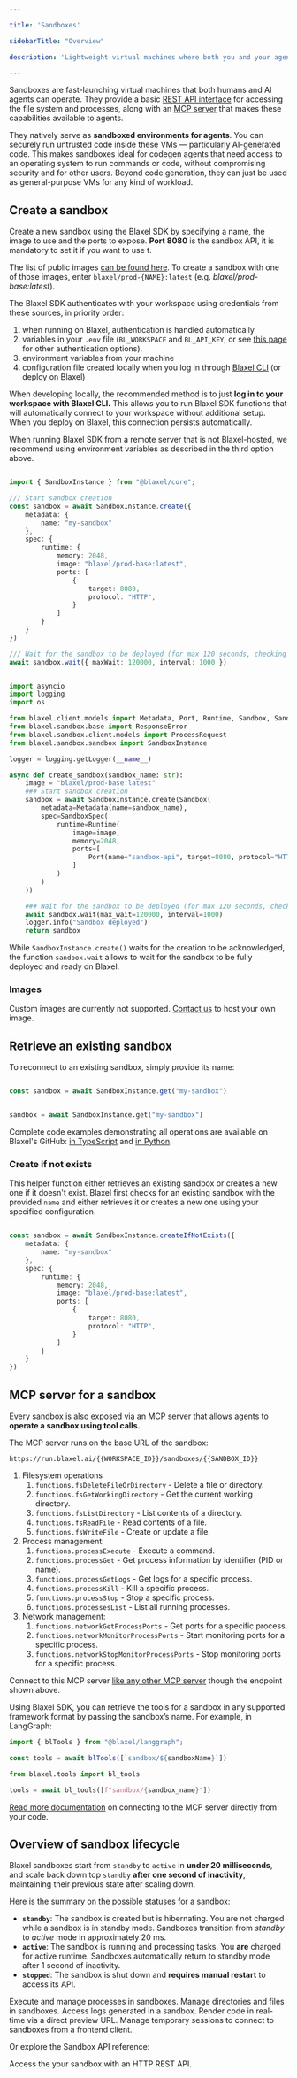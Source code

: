 ```yaml
---

title: 'Sandboxes'

sidebarTitle: "Overview"

description: 'Lightweight virtual machines where both you and your agents can run code with sub-20ms cold starts.'

---
```


Sandboxes are fast-launching virtual machines that both humans and AI agents can operate. They provide a basic [REST API interface](https://docs.blaxel.ai/api-reference/filesystem) for accessing the file system and processes, along with an [MCP server](../Functions/Overview) that makes these capabilities available to agents.

They natively serve as **sandboxed environments for agents**. You can securely run untrusted code inside these VMs — particularly AI-generated code. This makes sandboxes ideal for codegen agents that need access to an operating system to run commands or code, without compromising security and for other users. Beyond code generation, they can just be used as general-purpose VMs for any kind of workload.

## Create a sandbox

Create a new sandbox using the Blaxel SDK by specifying a name, the image to use and the ports to expose. **Port 8080** is the sandbox API, it is mandatory to set it if you want to use t. 

<Info>The list of public images [can be found here](https://github.com/blaxel-ai/sandbox/tree/main/hub). To create a sandbox with one of those images, enter `blaxel/prod-{NAME}:latest` (e.g. *blaxel/prod-base:latest*).</Info>

<Accordion title="Set up authentication to Blaxel">

The Blaxel SDK authenticates with your workspace using credentials from these sources, in priority order:

1. when running on Blaxel, authentication is handled automatically
2. variables in your `.env` file (`BL_WORKSPACE` and `BL_API_KEY`, or see [this page](../Agents/Variables-and-secrets) for other authentication options). 
3. environment variables from your machine
4. configuration file created locally when you log in through [Blaxel CLI](../cli-reference/introduction) (or deploy on Blaxel)

When developing locally, the recommended method is to just **log in to your workspace with Blaxel CLI.** This allows you to run Blaxel SDK functions that will automatically connect to your workspace without additional setup. When you deploy on Blaxel, this connection persists automatically.

When running Blaxel SDK from a remote server that is not Blaxel-hosted, we recommend using environment variables as described in the third option above.

</Accordion>

<CodeGroup>

```typescript TypeScript

import { SandboxInstance } from "@blaxel/core";

/// Start sandbox creation
const sandbox = await SandboxInstance.create({
    metadata: {
        name: "my-sandbox"
    },
    spec: {
        runtime: {
            memory: 2048,
            image: "blaxel/prod-base:latest",
            ports: [
                {
                    target: 8080,
                    protocol: "HTTP",
                }
            ]
        }
    }
})

/// Wait for the sandbox to be deployed (for max 120 seconds, checking every 1 second)
await sandbox.wait({ maxWait: 120000, interval: 1000 })

```

```python Python

import asyncio
import logging
import os

from blaxel.client.models import Metadata, Port, Runtime, Sandbox, SandboxSpec
from blaxel.sandbox.base import ResponseError
from blaxel.sandbox.client.models import ProcessRequest
from blaxel.sandbox.sandbox import SandboxInstance

logger = logging.getLogger(__name__)

async def create_sandbox(sandbox_name: str):
    image = "blaxel/prod-base:latest"
    ### Start sandbox creation
    sandbox = await SandboxInstance.create(Sandbox(
        metadata=Metadata(name=sandbox_name),
        spec=SandboxSpec(
            runtime=Runtime(
                image=image,
                memory=2048,
                ports=[
                    Port(name="sandbox-api", target=8080, protocol="HTTP")
                ]
            )
        )
    ))

    ### Wait for the sandbox to be deployed (for max 120 seconds, checking every 1 second)
    await sandbox.wait(max_wait=120000, interval=1000)
    logger.info("Sandbox deployed")
    return sandbox

```

</CodeGroup>

While `SandboxInstance.create()` waits for the creation to be acknowledged, the function `sandbox.wait` allows to wait for the sandbox to be fully deployed and ready on Blaxel. 

### Images

Custom images are currently not supported. [Contact us](https://blaxel.ai/contact?purpose=custom_sandboxes&origin=docs) to host your own image.

## Retrieve an existing sandbox

To reconnect to an existing sandbox, simply provide its name:

<CodeGroup>

```typescript TypeScript

const sandbox = await SandboxInstance.get("my-sandbox")

```

```python Python

sandbox = await SandboxInstance.get("my-sandbox")

```

</CodeGroup>

<Tip>Complete code examples demonstrating all operations are available on Blaxel's GitHub: [in TypeScript](https://github.com/blaxel-ai/sdk-typescript/tree/main/tests/sandbox) and [in Python](https://github.com/blaxel-ai/sdk-python/blob/main/integrationtest/sandbox.py).</Tip>

### Create if not exists

This helper function either retrieves an existing sandbox or creates a new one if it doesn't exist. Blaxel first checks for an existing sandbox with the provided `name` and either retrieves it or creates a new one using your specified configuration.

<CodeGroup>

```typescript TypeScript

const sandbox = await SandboxInstance.createIfNotExists({
    metadata: {
        name: "my-sandbox"
    },
    spec: {
        runtime: {
            memory: 2048,
            image: "blaxel/prod-base:latest",
            ports: [
                {
                    target: 8080,
                    protocol: "HTTP",
                }
            ]
        }
    }
})

```

</CodeGroup>

## MCP server for a sandbox

Every sandbox is also exposed via an MCP server that allows agents to **operate a sandbox using tool calls.**

The MCP server runs on the base URL of the sandbox: 

```
https://run.blaxel.ai/{{WORKSPACE_ID}}/sandboxes/{{SANDBOX_ID}}
```

<Accordion title="Tools available in the MCP server…">

1. Filesystem operations
    1. `functions.fsDeleteFileOrDirectory` - Delete a file or directory.
    2. `functions.fsGetWorkingDirectory` - Get the current working directory.
    3. `functions.fsListDirectory` - List contents of a directory.
    4. `functions.fsReadFile` - Read contents of a file.
    5. `functions.fsWriteFile` - Create or update a file.
2. Process management:
    1. `functions.processExecute` - Execute a command.
    2. `functions.processGet` - Get process information by identifier (PID or name).
    3. `functions.processGetLogs` - Get logs for a specific process.
    4. `functions.processKill` - Kill a specific process.
    5. `functions.processStop` - Stop a specific process.
    6. `functions.processesList` - List all running processes.
3. Network management:
    1. `functions.networkGetProcessPorts` - Get ports for a specific process.
    2. `functions.networkMonitorProcessPorts` - Start monitoring ports for a specific process.
    3. `functions.networkStopMonitorProcessPorts` - Stop monitoring ports for a specific process.

</Accordion>

Connect to this MCP server [like any other MCP server](../Functions/Invoke-functions) though the endpoint shown above.

Using Blaxel SDK, you can retrieve the tools for a sandbox in any supported framework format by passing the sandbox’s name. For example, in LangGraph: 

<CodeGroup>

```typescript TypeScript
import { blTools } from "@blaxel/langgraph";

const tools = await blTools([`sandbox/${sandboxName}`])

```

```python Python
from blaxel.tools import bl_tools

tools = await bl_tools([f"sandbox/{sandbox_name}"])

```

</CodeGroup>

[Read more documentation](../Functions/Invoke-functions) on connecting to the MCP server directly from your code.

## Overview of sandbox lifecycle

Blaxel sandboxes start from `standby` to `active` in **under 20 milliseconds**, and scale back down top `standby` **after one second of inactivity**, maintaining their previous state after scaling down.

Here is the summary on the possible statuses for a sandbox:

- **`standby`**: The sandbox is created but is hibernating. You are not charged while a sandbox is in standby mode. Sandboxes transition from *standby* to *active* mode in approximately 20 ms.
- **`active`**: The sandbox is running and processing tasks. You **are** charged for active runtime. Sandboxes automatically return to standby mode after 1 second of inactivity.
- **`stopped`**: The sandbox is shut down and **requires manual restart** to access its API.

<CardGroup>
<Card title="Processes and commands" icon="terminal" href="/Sandboxes/Processes">
Execute and manage processes in sandboxes.
</Card>
<Card title="File system operations" icon="file-lines" href="/Sandboxes/Filesystem">
Manage directories and files in sandboxes.
</Card>
<Card title="Log streaming" icon="table-list" href="/Sandboxes/Log-streaming">
Access logs generated in a sandbox.
</Card>
<Card title="Preview in real-time" icon="eye" href="/Sandboxes/Preview-url">
Render code in real-time via a direct preview URL.
</Card>
<Card title="Sessions" icon="user" href="/Sandboxes/Sessions">
Manage temporary sessions to connect to sandboxes from a frontend client.
</Card>
</CardGroup>

Or explore the Sandbox API reference:

<Card title="Sandbox API" icon="code" href="https://docs.blaxel.ai/api-reference/filesystem">
Access the your sandbox with an HTTP REST API.
</Card>